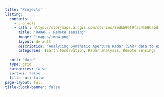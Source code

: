 ---
title: "Projects"
listing:
  contents:
    - projects
    - path : https://storymaps.arcgis.com/stories/8edbb90f9fa34a69babdfc5c53da9e77
      title: "RADAR - Remote sensing"
      image: "images/img4.png"
      layout: default 
      description: "Analyzing Synthetic Aperture Radar (SAR) data to extract valuable geospatial insights, focusing on radar-based Earth observation techniques."
      categories: [Earth Observation, Radar Analysis, Remote Sensing]
      
  sort: "date"
  type: grid
  categories: false
  sort-ui: false
  filter-ui: false
page-layout: full
title-block-banner: false
---
